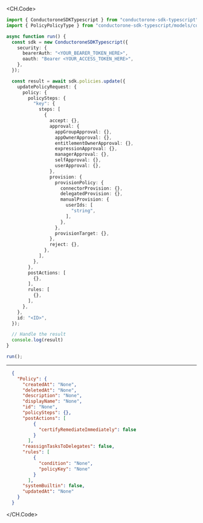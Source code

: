 
<CH.Code>
```typescript Update.ts
import { ConductoroneSDKTypescript } from "conductorone-sdk-typescript";
import { PolicyPolicyType } from "conductorone-sdk-typescript/models/components";

async function run() {
  const sdk = new ConductoroneSDKTypescript({
    security: {
      bearerAuth: "<YOUR_BEARER_TOKEN_HERE>",
      oauth: "Bearer <YOUR_ACCESS_TOKEN_HERE>",
    },
  });

  const result = await sdk.policies.update({
    updatePolicyRequest: {
      policy: {
        policySteps: {
          "key": {
            steps: [
              {
                accept: {},
                approval: {
                  appGroupApproval: {},
                  appOwnerApproval: {},
                  entitlementOwnerApproval: {},
                  expressionApproval: {},
                  managerApproval: {},
                  selfApproval: {},
                  userApproval: {},
                },
                provision: {
                  provisionPolicy: {
                    connectorProvision: {},
                    delegatedProvision: {},
                    manualProvision: {
                      userIds: [
                        "string",
                      ],
                    },
                  },
                  provisionTarget: {},
                },
                reject: {},
              },
            ],
          },
        },
        postActions: [
          {},
        ],
        rules: [
          {},
        ],
      },
    },
    id: "<ID>",
  });

  // Handle the result
  console.log(result)
}

run();
```
---

```json Example Response
  {
    "Policy": {
      "createdAt": "None",
      "deletedAt": "None",
      "description": "None",
      "displayName": "None",
      "id": "None",
      "policySteps": {},
      "postActions": [
          {
            "certifyRemediateImmediately": false
          }
        ],
      "reassignTasksToDelegates": false,
      "rules": [
          {
            "condition": "None",
            "policyKey": "None"
          }
        ],
      "systemBuiltin": false,
      "updatedAt": "None"
    }
  }
```
</CH.Code>
